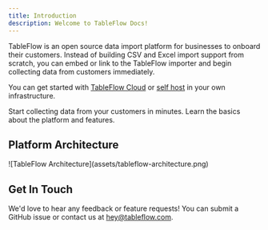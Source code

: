 ```yaml
---
title: Introduction
description: Welcome to TableFlow Docs!
---
```

TableFlow is an open source data import platform for businesses to onboard their customers. Instead of building CSV and Excel import support from scratch, you can embed or link to the TableFlow importer and begin collecting data from customers immediately.

You can get started with [TableFlow Cloud](https://app.tableflow.com) or [self host](https://github.com/tableflowhq/tableflow) in your own infrastructure.

<CardGroup cols={2}>
  <Card title="Quick Start" icon="person-running-fast" href="quick-start">
    Start collecting data from your customers in minutes.
  </Card>
  <Card title="How It Works" icon="person-chalkboard" href="how-it-works">
    Learn the basics about the platform and features.
  </Card>
</CardGroup>

## Platform Architecture
<Frame>
    ![TableFlow Architecture](assets/tableflow-architecture.png)
</Frame>

## Get In Touch
We'd love to hear any feedback or feature requests! You can submit a GitHub issue or contact us at [hey@tableflow.com](mailto:hey@tableflow.com).
